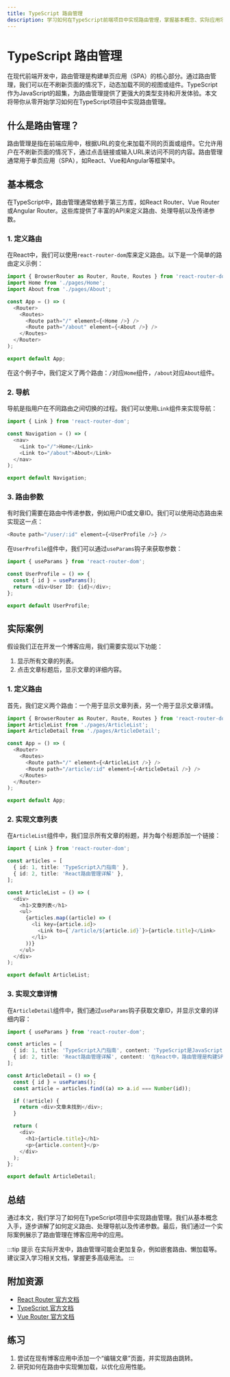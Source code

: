 ```yaml
---
title: TypeScript 路由管理
description: 学习如何在TypeScript前端项目中实现路由管理，掌握基本概念、实际应用场景以及最佳实践。
---
```


# TypeScript 路由管理

在现代前端开发中，路由管理是构建单页应用（SPA）的核心部分。通过路由管理，我们可以在不刷新页面的情况下，动态加载不同的视图或组件。TypeScript作为JavaScript的超集，为路由管理提供了更强大的类型支持和开发体验。本文将带你从零开始学习如何在TypeScript项目中实现路由管理。

## 什么是路由管理？

路由管理是指在前端应用中，根据URL的变化来加载不同的页面或组件。它允许用户在不刷新页面的情况下，通过点击链接或输入URL来访问不同的内容。路由管理通常用于单页应用（SPA），如React、Vue和Angular等框架中。

## 基本概念

在TypeScript中，路由管理通常依赖于第三方库，如React Router、Vue Router或Angular Router。这些库提供了丰富的API来定义路由、处理导航以及传递参数。

### 1. 定义路由

在React中，我们可以使用`react-router-dom`库来定义路由。以下是一个简单的路由定义示例：

```typescript
import { BrowserRouter as Router, Route, Routes } from 'react-router-dom';
import Home from './pages/Home';
import About from './pages/About';

const App = () => (
  <Router>
    <Routes>
      <Route path="/" element={<Home />} />
      <Route path="/about" element={<About />} />
    </Routes>
  </Router>
);

export default App;
```

在这个例子中，我们定义了两个路由：`/`对应`Home`组件，`/about`对应`About`组件。

### 2. 导航

导航是指用户在不同路由之间切换的过程。我们可以使用`Link`组件来实现导航：

```typescript
import { Link } from 'react-router-dom';

const Navigation = () => (
  <nav>
    <Link to="/">Home</Link>
    <Link to="/about">About</Link>
  </nav>
);

export default Navigation;
```

### 3. 路由参数

有时我们需要在路由中传递参数，例如用户ID或文章ID。我们可以使用动态路由来实现这一点：

```typescript
<Route path="/user/:id" element={<UserProfile />} />
```

在`UserProfile`组件中，我们可以通过`useParams`钩子来获取参数：

```typescript
import { useParams } from 'react-router-dom';

const UserProfile = () => {
  const { id } = useParams();
  return <div>User ID: {id}</div>;
};

export default UserProfile;
```

## 实际案例

假设我们正在开发一个博客应用，我们需要实现以下功能：

1. 显示所有文章的列表。
2. 点击文章标题后，显示文章的详细内容。

### 1. 定义路由

首先，我们定义两个路由：一个用于显示文章列表，另一个用于显示文章详情。

```typescript
import { BrowserRouter as Router, Route, Routes } from 'react-router-dom';
import ArticleList from './pages/ArticleList';
import ArticleDetail from './pages/ArticleDetail';

const App = () => (
  <Router>
    <Routes>
      <Route path="/" element={<ArticleList />} />
      <Route path="/article/:id" element={<ArticleDetail />} />
    </Routes>
  </Router>
);

export default App;
```

### 2. 实现文章列表

在`ArticleList`组件中，我们显示所有文章的标题，并为每个标题添加一个链接：

```typescript
import { Link } from 'react-router-dom';

const articles = [
  { id: 1, title: 'TypeScript入门指南' },
  { id: 2, title: 'React路由管理详解' },
];

const ArticleList = () => (
  <div>
    <h1>文章列表</h1>
    <ul>
      {articles.map((article) => (
        <li key={article.id}>
          <Link to={`/article/${article.id}`}>{article.title}</Link>
        </li>
      ))}
    </ul>
  </div>
);

export default ArticleList;
```

### 3. 实现文章详情

在`ArticleDetail`组件中，我们通过`useParams`钩子获取文章ID，并显示文章的详细内容：

```typescript
import { useParams } from 'react-router-dom';

const articles = [
  { id: 1, title: 'TypeScript入门指南', content: 'TypeScript是JavaScript的超集...' },
  { id: 2, title: 'React路由管理详解', content: '在React中，路由管理是构建SPA的核心...' },
];

const ArticleDetail = () => {
  const { id } = useParams();
  const article = articles.find((a) => a.id === Number(id));

  if (!article) {
    return <div>文章未找到</div>;
  }

  return (
    <div>
      <h1>{article.title}</h1>
      <p>{article.content}</p>
    </div>
  );
};

export default ArticleDetail;
```

## 总结

通过本文，我们学习了如何在TypeScript项目中实现路由管理。我们从基本概念入手，逐步讲解了如何定义路由、处理导航以及传递参数。最后，我们通过一个实际案例展示了路由管理在博客应用中的应用。

:::tip 提示
在实际开发中，路由管理可能会更加复杂，例如嵌套路由、懒加载等。建议深入学习相关文档，掌握更多高级用法。
:::

## 附加资源

- [React Router 官方文档](https://reactrouter.com/)
- [TypeScript 官方文档](https://www.typescriptlang.org/docs/)
- [Vue Router 官方文档](https://router.vuejs.org/)

## 练习

1. 尝试在现有博客应用中添加一个“编辑文章”页面，并实现路由跳转。
2. 研究如何在路由中实现懒加载，以优化应用性能。